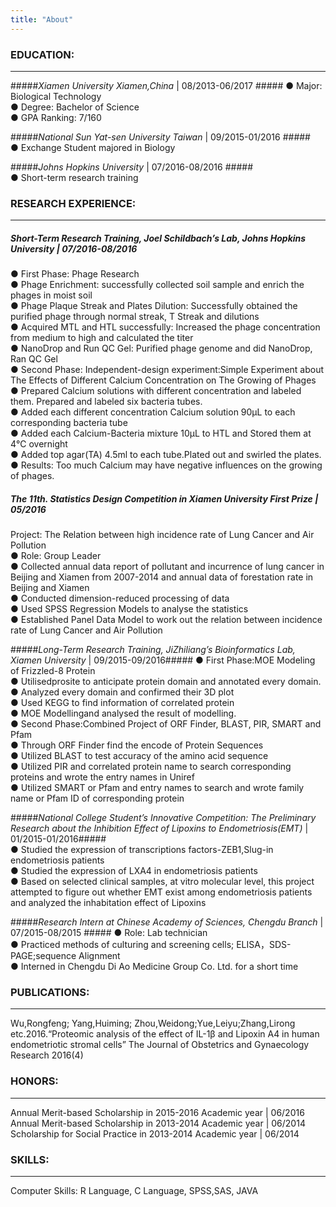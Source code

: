 ```yaml
---
title: "About"
---
```


### EDUCATION:
***
#####_Xiamen University Xiamen,China_ | 08/2013-06/2017 #####
●	Major: Biological Technology  
●	Degree: Bachelor of Science   
●	GPA Ranking: 7/160  

#####_National Sun Yat-sen University  Taiwan_ | 09/2015-01/2016 #####  
●	Exchange Student majored in Biology  

#####_Johns Hopkins University_ | 07/2016-08/2016 #####  
●	Short-term research training  

### RESEARCH EXPERIENCE:
***
##### _Short-Term Research Training, Joel Schildbach’s Lab, Johns Hopkins University_ | 07/2016-08/2016 #####  
●	First Phase: Phage Research  
●	Phage Enrichment: successfully collected soil sample and enrich the phages in moist soil  
●	Phage Plaque Streak and Plates Dilution: Successfully obtained the purified phage through normal streak, T Streak and dilutions  
●	 Acquired MTL and HTL successfully: Increased the phage concentration from medium to high and calculated the titer  
●	NanoDrop and Run QC Gel: Purified phage genome and did NanoDrop, Ran QC Gel  
●	Second Phase: Independent-design experiment:Simple Experiment about The Effects of Different Calcium Concentration on The Growing of Phages  
●	 Prepared Calcium solutions with different concentration and labeled them. Prepared and labeled six bacteria tubes.  
●	Added each different concentration Calcium solution 90μL to each corresponding bacteria tube  
●	Added each Calcium-Bacteria mixture 10μL to HTL and Stored them at 4℃ overnight  
●	Added top agar(TA) 4.5ml to each tube.Plated out and swirled the plates.  
●	Results: Too much Calcium may have negative influences on the growing of phages.  

##### _The 11th. Statistics Design Competition in Xiamen University First Prize_ | 05/2016 #####  
Project: The Relation between high incidence rate of Lung Cancer and Air Pollution   
●	Role: Group Leader  
●	Collected annual data report of pollutant and incurrence of  lung cancer in Beijing and Xiamen from 2007-2014 and annual data of forestation rate in Beijing and Xiamen   
●	Conducted dimension-reduced processing of data  
●	Used SPSS Regression Models to analyse the statistics  
●	Established Panel Data Model to work out the relation between incidence rate of Lung Cancer and Air Pollution  

#####_Long-Term Research Training, JiZhiliang’s Bioinformatics Lab, Xiamen University_ | 09/2015-09/2016##### 
●	First  Phase:MOE Modeling of Frizzled-8 Protein  
●	Utilisedprosite to anticipate protein domain and annotated every domain.  
●	Analyzed every domain and confirmed their 3D plot  
●	Used KEGG to find information of correlated protein  
●	MOE Modellingand analysed the result of modelling.    
●	Second Phase:Combined Project of ORF Finder, BLAST, PIR, SMART and Pfam  
●	Through ORF Finder find the encode of Protein Sequences  
●	Utilized BLAST to test accuracy of the amino acid sequence  
●	Utilized PIR and correlated protein name to search corresponding proteins and wrote the entry names in Uniref  
●	Utilized SMART or Pfam and entry names to search and wrote family name or Pfam ID of corresponding protein  

#####_National College Student’s Innovative Competition: The Preliminary Research about the Inhibition Effect of Lipoxins to Endometriosis(EMT)_ | 01/2015-01/2016#####  
●	Studied the expression of transcriptions factors-ZEB1,Slug-in endometriosis patients  
●	Studied the expression of LXA4 in endometriosis patients  
●	Based on selected clinical samples, at vitro molecular level, this project attempted to figure out whether EMT exist among endometriosis patients and analyzed the inhabitation effect of Lipoxins  

#####_Research Intern at Chinese Academy of Sciences, Chengdu Branch_ |  07/2015-08/2015 #####
●	Role: Lab technician  
●	Practiced methods of culturing and screening cells; ELISA，SDS-PAGE;sequence Alignment  
●	Interned in Chengdu Di Ao Medicine Group Co. Ltd. for a short time  

### PUBLICATIONS:
***
Wu,Rongfeng; Yang,Huiming; Zhou,Weidong;Yue,Leiyu;Zhang,Lirong etc.2016.“Proteomic analysis of the effect of IL-1β and Lipoxin A4 in human endometriotic stromal cells” The Journal of Obstetrics and Gynaecology Research 2016(4)

### HONORS:
***
Annual Merit-based Scholarship in 2015-2016 Academic year | 06/2016  
Annual Merit-based Scholarship in 2013-2014 Academic year | 06/2014  
Scholarship for Social Practice in 2013-2014 Academic year | 06/2014  

### SKILLS:
***
Computer Skills: R Language, C Language, SPSS,SAS, JAVA


